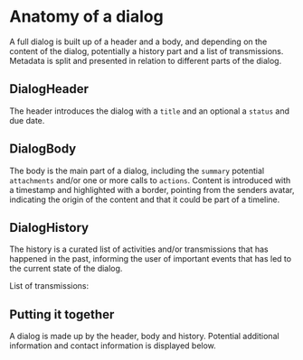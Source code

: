 
<Meta title="Inbox/Dialog" />

# Anatomy of a dialog

A full dialog is built up of a header and a body, and depending on the content of the dialog, potentially a history part and a list of transmissions. Metadata is split and presented in relation to different parts of the dialog.

## DialogHeader

The header introduces the dialog with a `title` and an optional a `status` and due date.

<Canvas of={DialogHeader.Default} />

## DialogBody

The body is the main part of a dialog, including the `summary` potential `attachments` and/or one or more calls to `actions`. Content is introduced with a timestamp and highlighted with a border, pointing from the senders avatar, indicating the origin of the content and that it could be part of a timeline.

<Canvas of={DialogBody.Default} />

## DialogHistory

The history is a curated list of activities and/or transmissions that has happened in the past, informing the user of important events that has led to the current state of the dialog.

<Canvas of={DialogHistory.Default} />

List of transmissions:

<Canvas of={DialogHistory.Transmissions} />

## Putting it together

A dialog is made up by the header, body and history. Potential additional information and contact information is displayed below.

<Canvas of={DialogStories.Default} />
